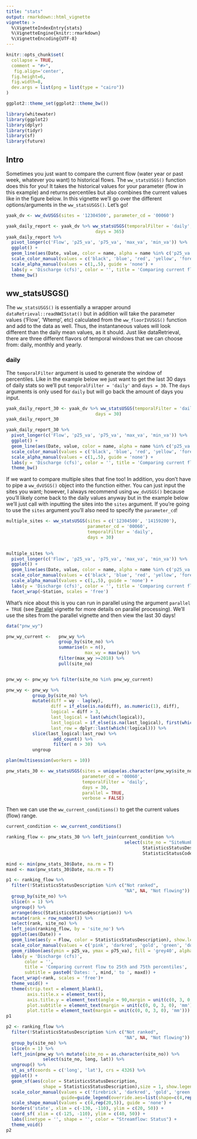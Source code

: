 ```yaml
---
title: "stats"
output: rmarkdown::html_vignette
vignette: >
  %\VignetteIndexEntry{stats}
  %\VignetteEngine{knitr::rmarkdown}
  %\VignetteEncoding{UTF-8}
---
```


```r
knitr::opts_chunk$set(
  collapse = TRUE,
  comment = "#>",
   fig.align='center',
  fig.height=6, 
  fig.width=8,
  dev.args = list(png = list(type = "cairo"))
)

ggplot2::theme_set(ggplot2::theme_bw())
```

```r
library(whitewater)
library(ggplot2)
library(dplyr)
library(tidyr)
library(sf)
library(future)
```


## Intro  

Sometimes you just want to compare the current flow (water year or past week, whatever you want) to historical flows. The `ww_statsUSGS()` function does this for you! It takes the historical values for your parameter (flow in this example) and returns percentiles but also combines the current values like in the figure below. In this vignette we'll go over the different options/arguments in the `ww_statsUSGS()`. Let's go!

```r

yaak_dv <- ww_dvUSGS(sites = '12304500', parameter_cd = '00060')

yaak_daily_report <- yaak_dv %>% ww_statsUSGS(temporalFilter = 'daily',
                                  days = 365)
yaak_daily_report %>% 
  pivot_longer(c('Flow', 'p25_va', 'p75_va', 'max_va', 'min_va')) %>% 
  ggplot() + 
  geom_line(aes(Date, value, color = name, alpha = name %in% c('p25_va', 'p75_va', 'max_va', 'min_va'))) + 
  scale_color_manual(values = c('black', 'blue', 'red', 'yellow', 'forestgreen')) +
  scale_alpha_manual(values = c(1,.5), guide = 'none') +
  labs(y = 'Discharge (cfs)', color = '', title = 'Comparing current flow to Max, Min, 25th and 75th percentiles') + 
  theme_bw()
```


## ww_statsUSGS()  

The `ww_statsUSGS()` is essentially a wrapper around `dataRetrieval::readNWISstat()` but in addition will take the parameter values ('Flow', 'Wtemp', etc) calculated from the `ww_floorIVUSGS()`
function and add to the data as well. Thus, the instantaneous values will look different than the daily mean values, as it should. Just like dataRetrieval, there are three different flavors of temporal windows that we can choose from: daily, monthly and yearly.  

### daily  

The `temporalFilter` argument is used to generate the window of percentiles. Like in the example below we just want to get the last 30 days of daily stats so we'll put `temporalFilter = 'daily'` and `days = 30`. The `days` arguments is only used for `daily` but will go back the amount of days you input.  

```r
yaak_daily_report_30 <- yaak_dv %>% ww_statsUSGS(temporalFilter = 'daily',
                                  days = 30)
yaak_daily_report_30
```

```r
yaak_daily_report_30 %>% 
  pivot_longer(c('Flow', 'p25_va', 'p75_va', 'max_va', 'min_va')) %>% 
  ggplot() + 
  geom_line(aes(Date, value, color = name, alpha = name %in% c('p25_va', 'p75_va', 'max_va', 'min_va'))) + 
  scale_color_manual(values = c('black', 'blue', 'red', 'yellow', 'forestgreen')) +
  scale_alpha_manual(values = c(1,.5), guide = 'none') +
  labs(y = 'Discharge (cfs)', color = '', title = 'Comparing current flow to Max, Min, 25th and 75th percentiles') + 
  theme_bw()
```

If we want to compare multiple sites that fine too! In addition, you don't have to pipe a `ww_dvUSGS()` object into the function either. You can just input the sites you want; however, I always recommend using `ww_dvUSGS()` because you'll likely come back to the daily values anyway but in the example below we'll just call with inputting the sites into the `sites` argument. If you're going to use the `sites` argument you'll also need to specify the `parameter_cd`!   

```r

multiple_sites <- ww_statsUSGS(sites = c('12304500', '14159200'),
                               parameter_cd = '00060',
                               temporalFilter = 'daily', 
                               days = 30)
  

```
```r
multiple_sites %>% 
  pivot_longer(c('Flow', 'p25_va', 'p75_va', 'max_va', 'min_va')) %>% 
  ggplot() + 
  geom_line(aes(Date, value, color = name, alpha = name %in% c('p25_va', 'p75_va', 'max_va', 'min_va'))) + 
  scale_color_manual(values = c('black', 'blue', 'red', 'yellow', 'forestgreen')) +
  scale_alpha_manual(values = c(1,.5), guide = 'none') +
  labs(y = 'Discharge (cfs)', color = '', title = 'Comparing current flow to Max, Min, 25th and 75th percentiles') + 
  facet_wrap(~Station, scales = 'free')
```


What's nice about this is you can run in parallel using the argument `parallel = TRUE` (see [Parallel](https://joshualerickson.github.io/whitewater/articles/parallel.html) vignette for more details on parallel processing). We'll use the sites from the parallel vignette and then view the last 30 days!  

```r
data("pnw_wy")

pnw_wy_current <-   pnw_wy %>% 
                    group_by(site_no) %>% 
                    summarise(n = n(),
                              max_wy = max(wy)) %>% 
                    filter(max_wy >=2018) %>% 
                    pull(site_no)


pnw_wy <- pnw_wy %>% filter(site_no %in% pnw_wy_current)

pnw_wy <- pnw_wy %>% 
          group_by(site_no) %>% 
          mutate(diff = wy - lag(wy),
                 diff = if_else(is.na(diff), as.numeric(1), diff),
                 logical = diff > 3,
                 last_logical = last(which(logical)),
                 last_logical = if_else(is.na(last_logical), first(which(!logical)), last_logical),
                 last_row = dplyr::last(which(!logical))) %>% 
          slice(last_logical:last_row) %>% 
                  add_count() %>% 
                  filter( n > 30)  %>% 
          ungroup

plan(multisession(workers = 10))

pnw_stats_30 <- ww_statsUSGS(sites = unique(as.character(pnw_wy$site_no)),
                             parameter_cd = '00060', 
                             temporalFilter = 'daily',
                             days = 30,
                             parallel = TRUE,
                             verbose = FALSE)
```

Then we can use the `ww_current_conditions()` to get the current values (flow) range.

```r

current_condition <- ww_current_conditions()

ranking_flow <- pnw_stats_30 %>% left_join(current_condition %>% 
                                             select(site_no = "SiteNumber",
                                                    StatisticsStatusDescription,
                                                    StatisticStatusCode))

mind <- min(pnw_stats_30$Date, na.rm = T)
maxd <- max(pnw_stats_30$Date, na.rm = T)

p1 <- ranking_flow %>% 
  filter(!StatisticsStatusDescription %in% c("Not ranked",
                                             "NA", NA, "Not flowing")) %>% 
  group_by(site_no) %>% 
  slice(n = 1) %>% 
  ungroup() %>% 
  arrange(desc(StatisticsStatusDescription)) %>% 
  mutate(rank = row_number()) %>% 
  select(rank, site_no) %>% 
  left_join(ranking_flow, by = 'site_no') %>% 
  ggplot(aes(Date)) + 
  geom_line(aes(y = Flow, color = StatisticsStatusDescription), show.legend = F) + 
  scale_color_manual(values = c('pink', 'darkred', 'gold', 'green', 'dodgerblue', 'darkblue')) +
  geom_ribbon(aes(ymin = p25_va, ymax = p75_va), fill = 'grey40', alpha = 0.25) +
  labs(y = 'Discharge (cfs)',
       color = '',
       title = 'Comparing current flow to 25th and 75th percentiles',
       subtitle = paste0('Dates: ', mind,' to ', maxd)) + 
  facet_wrap(~rank, scales = 'free')+
  theme_void() +
  theme(strip.text = element_blank(),
        axis.title.x = element_text(),
        axis.title.y = element_text(angle = 90,margin = unit(c(0, 3, 0, 0), 'mm')),
        plot.subtitle = element_text(margin = unit(c(0, 0, 3, 0), 'mm')),
        plot.title = element_text(margin = unit(c(0, 0, 3, 0), 'mm')))
p1
```


```r
p2 <- ranking_flow %>% 
  filter(!StatisticsStatusDescription %in% c("Not ranked",
                                             "NA", NA, "Not flowing")) %>% 
  group_by(site_no) %>% 
  slice(n = 1) %>% 
  left_join(pnw_wy %>% mutate(site_no = as.character(site_no)) %>% 
              select(site_no, long, lat)) %>% 
  ungroup() %>% 
  st_as_sf(coords = c('long', 'lat'), crs = 4326) %>% 
  ggplot() + 
  geom_sf(aes(color = StatisticsStatusDescription,
              shape = StatisticsStatusDescription),size = 1, show.legend = T)+  
  scale_color_manual(values = c('firebrick', 'darkred', 'gold', 'green', 'dodgerblue', 'darkblue'),
                     guide=guide_legend(override.aes=list(shape=c(4,rep(20,5))))) +
  scale_shape_manual(values = c(4,rep(20,5)), guide = 'none') + 
  borders('state', xlim = c(-130, -110), ylim = c(20, 50)) + 
  coord_sf( xlim = c(-125, -110), ylim = c(40, 50)) + 
  labs(linetype = '', shape = '', color = "Streamflow: Status") + 
  theme_void() 
p2
```







